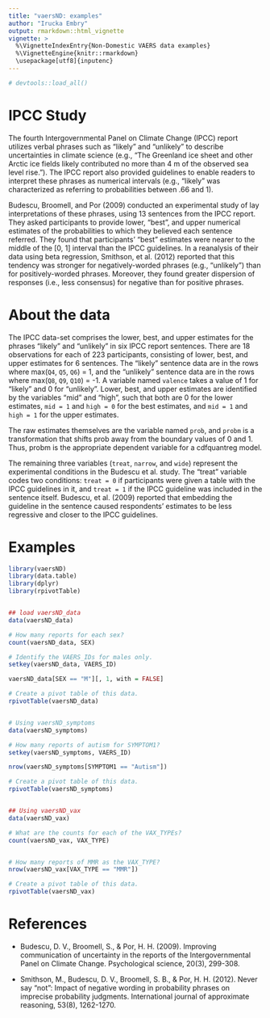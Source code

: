 ```yaml
---
title: "vaersND: examples"
author: "Irucka Embry"
output: rmarkdown::html_vignette
vignette: >
  %\VignetteIndexEntry{Non-Domestic VAERS data examples}
  %\VignetteEngine{knitr::rmarkdown}
  \usepackage[utf8]{inputenc}
---
```


```r
# devtools::load_all()
```

# IPCC Study
The fourth Intergovernmental Panel on Climate Change (IPCC) report utilizes verbal phrases such as "likely" and "unlikely" to describe uncertainties in climate science (e.g., "The Greenland ice sheet and other Arctic ice fields likely contributed no more than 4 m of the observed sea level rise."). The IPCC report also provided guidelines to enable readers to interpret these phrases as numerical intervals (e.g., "likely" was characterized as referring to probabilities between .66 and 1).

Budescu, Broomell, and Por (2009) conducted an experimental study of lay interpretations of these phrases, using 13 sentences from the IPCC report. They asked participants to provide lower, "best", and upper numerical estimates of the probabilities to which they believed each sentence referred. They found that participants' "best" estimates were nearer to the middle of the [0, 1] interval than the IPCC guidelines. In a reanalysis of their data using beta regression, Smithson, et al. (2012) reported that this tendency was stronger for negatively-worded phrases (e.g., "unlikely") than for positively-worded phrases. Moreover, they found greater dispersion of responses (i.e., less consensus) for negative than for positive phrases.

# About the data
The IPCC data-set comprises the lower, best, and upper estimates for the phrases "likely" and "unlikely" in six IPCC report sentences. There are 18 observations for each of 223 participants, consisting of lower, best, and upper estimates for 6 sentences. The "likely" sentence data are in the rows where max(`Q4`, `Q5`, `Q6`) = 1, and the "unlikely" sentence data are in the rows where max(`Q8`, `Q9`, `Q10`) = -1. A variable named `valence` takes a value of 1 for "likely" and 0 for "unlikely". Lower, best, and upper estimates are identified by the variables "mid" and "high", such that both are 0 for the lower estimates, `mid = 1` and `high = 0` for the best estimates, and `mid = 1` and `high = 1` for the upper estimates.

The raw estimates themselves are the variable named `prob`, and `probm` is a transformation that shifts prob away from the boundary values of 0 and 1. Thus, probm is the appropriate dependent variable for a cdfquantreg model.

The remaining three variables (`treat`, `narrow`, and `wide`) represent the experimental conditions in the Budescu et al. study. The "treat" variable codes two conditions: `treat = 0` if participants were given a table with the IPCC guidelines in it, and `treat = 1` if the IPCC guideline was included in the sentence itself. Budescu, et al. (2009) reported that embedding the guideline in the sentence caused respondents' estimates to be less regressive and closer to the IPCC guidelines.


# Examples
```R
library(vaersND)
library(data.table)
library(dplyr)
library(rpivotTable)


## load vaersND_data
data(vaersND_data)

# How many reports for each sex?
count(vaersND_data, SEX)

# Identify the VAERS_IDs for males only.
setkey(vaersND_data, VAERS_ID)

vaersND_data[SEX == "M"][, 1, with = FALSE]

# Create a pivot table of this data.
rpivotTable(vaersND_data)


# Using vaersND_symptoms
data(vaersND_symptoms)

# How many reports of autism for SYMPTOM1?
setkey(vaersND_symptoms, VAERS_ID)

nrow(vaersND_symptoms[SYMPTOM1 == "Autism"])

# Create a pivot table of this data.
rpivotTable(vaersND_symptoms)


## Using vaersND_vax
data(vaersND_vax)

# What are the counts for each of the VAX_TYPEs?
count(vaersND_vax, VAX_TYPE)


# How many reports of MMR as the VAX_TYPE?
nrow(vaersND_vax[VAX_TYPE == "MMR"])

# Create a pivot table of this data.
rpivotTable(vaersND_vax)
```


# References

* Budescu, D. V., Broomell, S., & Por, H. H. (2009). Improving communication of uncertainty in the reports of the Intergovernmental Panel on Climate Change. Psychological science, 20(3), 299-308.

* Smithson, M., Budescu, D. V., Broomell, S. B., & Por, H. H. (2012). Never say "not": Impact of negative wording in probability phrases on imprecise probability judgments. International journal of approximate reasoning, 53(8), 1262-1270.
